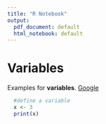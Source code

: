 ```yaml
---
title: "R Notebook"
output:
  pdf_document: default
  html_notebook: default
---
```


# Variables
Examples for **variables**.
	[Google](https://www.google.com)

```r
  #define a variable
  x <- 3
  print(x)
```



